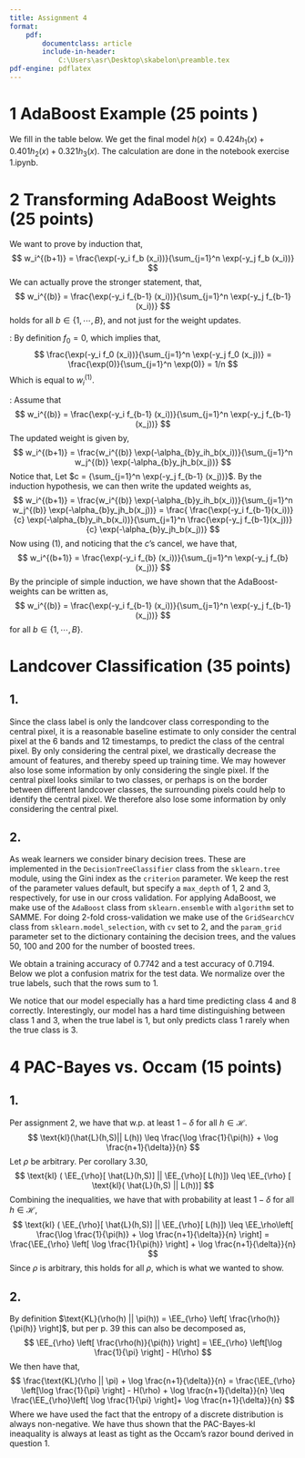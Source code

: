 ```yaml
---
title: Assignment 4
format:
    pdf:
        documentclass: article
        include-in-header:
            C:\Users\asr\Desktop\skabelon\preamble.tex
pdf-engine: pdflatex
---
```

# 1 AdaBoost Example (25 points )

We fill in the table below. We get the final model $h(x) = 0.424h_1(x) + 0.401 h_2(x) + 0.321 h_3(x)$. The calculation are done in the notebook exercise 1.ipynb.

\resizebox{\textwidth}{!}{
\large
  \begin{tabular}{ccc|ccccc|ccccc|ccccc|c}
    \toprule
  \multicolumn{3}{c}{Data} & \multicolumn{5}{c}{$h_1(\vec{x}_i) = sign(x_1 - 0.25)$} & \multicolumn{5}{c}{$h_2(\vec{x}_i) = sign(-x_2 + 0.55)$} & \multicolumn{5}{c}{$h_3(\vec{x}_i) = sign(x_2 - 0.35)$} & \\
  \cmidrule(l{2pt}r{2pt}){1-3}
  \cmidrule(l{2pt}r{2pt}){4-8}
  \cmidrule(l{2pt}r{2pt}){9-13}
  \cmidrule(l{2pt}r{2pt}){14-18}
  \cmidrule(l{2pt}r{2pt}){19-19}
  $x_1$ & $x_2$ & $y$ & $w^{(1)}_i$ & $h_1(\vec{x}_i)$ & $\varepsilon^{(1)}_i$ & $\gamma^{(1)}_i$ & $w^{(1)}_i \gamma^{(1)}_i$ & $w^{(2)}_i$ & $h_2(\vec{x}_i)$ & $\varepsilon^{(2)}_i$ & $\gamma^{(2)}_i$ & $w^{(2)}_i \gamma^{(2)}_i$ & $w^{(3)}_i$ & $h_3(\vec{x}_i)$ & $\varepsilon^{(3)}_i$ & $\gamma^{(3)}_i$ & $w^{(3)}_i \gamma^{(3)}_i$ & $h(\vec{x}_i)$ \\
  \midrule
  0.1     & 0.15    & -1 & 0.1 & -1 & 0 & 0.655 & 0.065 & 0.071 & 1 & 0.071 & 1.493 & 0.107 & 0.115 & -1 & 0 & 0.725 & 0.084 & -1\\
  0.15    & 0.25    & -1 & 0.1 & -1 & 0 & 0.655 & 0.065 & 0.071 & 1 & 0.071 & 1.493 & 0.107 & 0.115 & -1 & 0 & 0.725 & 0.084 & -1 \\
  0.3     & 0.7     & -1 & 0.1 & 1 & 0.1 & 1.528 & 0.152 & 0.167 & -1 & 0 & 0.670 & 0.112 & 0.121 & 1 & 0.121 & 1.378 & 0.166 & 1\\
  0.6     & 0.6     & -1 & 0.1 & 1 & 0.1 & 1.528 & 0.152 & 0.167 & -1 & 0 & 0.670 & 0.112 & 0.121 & 1 & 0.121 & 1.378 & 0.166 & 1\\
  0.9     & 0.3     & -1 & 0.1 & 1 & 0.1 & 1.528 & 0.152 & 0.167 & 1 & 0.167 & 1.493 & 0.249 & 0.269 & -1 & 0 & 0.725 & 0.195 & 1\\
  0.3     & 0.1     &  1 & 0.1 & 1 & 0 &  0.655 & 0.065 & 0.071 & 1 & 0 & 0.670 & 0.048 & 0.052 & -1 & 0.052 & 1.378 & 0.071 & 1\\
  0.35    & 0.45    &  1 & 0.1 & 1 & 0 &  0.655 & 0.065 & 0.071 & 1 & 0 & 0.670 & 0.048 & 0.052 & 1 & 0 & 0.725 & 0.038 & 1\\
  0.45    & 0.1     &  1 & 0.1 & 1 & 0 &  0.655 & 0.065 & 0.071 & 1 & 0 & 0.670 & 0.048 & 0.052 & -1 & 0.052 & 1.378 & 0.071 & 1 \\
  0.45    & 0.5     &  1 & 0.1 & 1 & 0 &  0.655 & 0.065 & 0.071 & 1 & 0 & 0.670 & 0.048 & 0.052 & 1 & 0 & 0.725 & 0.038 & 1\\
  0.6     & 0.4     &  1 & 0.1 & 1 & 0 &  0.655 & 0.065 & 0.071 & 1 & 0 & 0.670 & 0.048 & 0.052 & 1 & 0 & 0.725 & 0.038 & 1\\
  \midrule
          &         &      & \multicolumn{2}{l}{$\varepsilon_1=0.3$} & \multicolumn{2}{l}{$\alpha_1=0.424$} & \multicolumn{1}{l|}{$\Gamma^{(1)}=0.917$} & \multicolumn{2}{l}{$\varepsilon_2=0.310$} & \multicolumn{2}{l}{$\alpha_2=0.401$}
          & \multicolumn{1}{l|}{$\Gamma^{(2)}=0.925$} & \multicolumn{2}{l}{$\varepsilon_3=0.345$} & \multicolumn{2}{l}{$\alpha_3=0.321$} & \multicolumn{1}{l|}{$\Gamma^{(3)}=0.951$} & \\
  \bottomrule
\end{tabular}
}

# 2 Transforming AdaBoost Weights (25 points)

We want to prove by induction that,
$$
w_i^{(b+1)} = \frac{\exp(-y_i f_b (x_i))}{\sum_{j=1}^n \exp(-y_j f_b (x_i))}
$$
We can actually prove the stronger statement, that,
$$
w_i^{(b)} = \frac{\exp(-y_i f_{b-1} (x_i))}{\sum_{j=1}^n \exp(-y_j f_{b-1} (x_i))}
$$
holds for all $b \in \{1, \cdots, B\}$, and not just for the weight updates. 

\emph{Induction start}: 
By definition $f_0 = 0$, which implies that,
$$
\frac{\exp(-y_i f_0 (x_i))}{\sum_{j=1}^n \exp(-y_j f_0 (x_j))} = \frac{\exp(0)}{\sum_{j=1}^n \exp(0)} = 1/n
$$
Which is equal to $w_i^{(1)}$.

\emph{Induction step}: 
Assume that
$$
w_i^{(b)} = \frac{\exp(-y_i f_{b-1} (x_i))}{\sum_{j=1}^n \exp(-y_j f_{b-1} (x_j))}
$$
The updated weight is given by,
$$
w_i^{(b+1)} = \frac{w_i^{(b)} \exp(-\alpha_{b}y_ih_b(x_i))}{\sum_{j=1}^n w_j^{(b)} \exp(-\alpha_{b}y_jh_b(x_j))}
$$
Notice that,
\begin{equation}
\exp(-y_if_{b-1}(x_i)) \exp(-\alpha_{b}y_ih_b(x_i)) = \exp\left(-y_i\left(\alpha_b h_b(x_i) + \sum_{p\leq b-1} \alpha_ph_p(x_i) \right)\right) = \exp\left(-y_i \sum_{p \leq b} \alpha_p h_p(x_i)\right) =\exp(-y_i f_b(x_i)) 
\end{equation}
Let $c = {\sum_{j=1}^n \exp(-y_j f_{b-1} (x_j))}$. By the induction hypothesis, we can then write the updated weights as,
$$
w_i^{(b+1)} = \frac{w_i^{(b)} \exp(-\alpha_{b}y_ih_b(x_i))}{\sum_{j=1}^n w_j^{(b)} \exp(-\alpha_{b}y_jh_b(x_j))} = \frac{ \frac{\exp(-y_i f_{b-1}(x_i))}{c} \exp(-\alpha_{b}y_ih_b(x_i))}{\sum_{j=1}^n \frac{\exp(-y_j f_{b-1}(x_j))}{c} \exp(-\alpha_{b}y_jh_b(x_j))}
$$
Now using (1), and noticing that the $c$'s cancel, we have that, 
$$
w_i^{(b+1)} = \frac{\exp(-y_i f_{b} (x_i))}{\sum_{j=1}^n \exp(-y_j f_{b} (x_j))}
$$
By the principle of simple induction, we have shown that the AdaBoost-weights can be written as,
$$
w_i^{(b)} = \frac{\exp(-y_i f_{b-1} (x_i))}{\sum_{j=1}^n \exp(-y_j f_{b-1} (x_j))}
$$
for all $b \in \{1, \cdots, B\}$. 

# Landcover Classification (35 points)

## 1.

Since the class label is only the landcover class corresponding to the central pixel, it is a reasonable baseline estimate to only consider the central pixel at the 6 bands and 12 timestamps, to predict the class of the central pixel. By only considering the central pixel, we drastically decrease the amount of features, and thereby speed up training time. We may however also lose some information by only considering the single pixel. If the central pixel looks similar to two classes, or perhaps is on the border between different landcover classes, the surrounding pixels could help to identify the central pixel. We therefore also lose some information by only considering the central pixel.

## 2. 

As weak learners we consider binary decision trees. These are implemented in the `DecisionTreeClassifier` class from the `sklearn.tree` module, using the Gini index as the `criterion` parameter. We keep the rest of the parameter values default, but specify a `max_depth` of 1, 2 and 3, respectively, for use in our cross validation. For applying AdaBoost, we make use of the `AdaBoost` class from `sklearn.ensemble` with `algorithm` set to SAMME. For doing 2-fold cross-validation we make use of the `GridSearchCV` class from `sklearn.model_selection`, with `cv` set to 2, and the `param_grid` parameter set to the dictionary containing the decision trees, and the values 50, 100 and 200 for the number of boosted trees. 

We obtain a training accuracy of 0.7742 and a test accuracy of 0.7194. Below we plot a confusion matrix for the test data. We normalize over the true labels, such that the rows sum to 1.
\begin{figure}[H]
  \centering
    \includegraphics[width=\textwidth]{confusion_matrix.png}
  \caption{Confusion matrix for the test data}
  \label{fig: conf_matrix}
\end{figure}
We notice that our model especially has a hard time predicting class 4 and 8 correctly. Interestingly, our model has a hard time distinguishing between class 1 and 3, when the true label is 1, but only predicts class 1 rarely when the true class is 3. 

# 4 PAC-Bayes vs. Occam (15 points)

## 1.

Per assignment 2, we have that w.p. at least $1-\delta$ for all $h \in \mathcal{H}$. 
$$
\text{kl}(\hat{L}(h,S)|| L(h)) \leq \frac{\log \frac{1}{\pi(h)} + \log \frac{n+1}{\delta}}{n}
$$
Let $\rho$ be arbitrary. Per corollary 3.30,
$$
\text{kl} ( \EE_{\rho}[ \hat{L}(h,S)] || \EE_{\rho}[ L(h)]) \leq \EE_{\rho} [ \text{kl}( \hat{L}(h,S) || L(h))] 
$$
Combining the inequalities, we have that with probability at least $1-\delta$ for all $h \in \mathcal{H}$,
$$
\text{kl} ( \EE_{\rho}[ \hat{L}(h,S)] || \EE_{\rho}[ L(h)]) \leq \EE_\rho\left[ \frac{\log \frac{1}{\pi(h)} + \log \frac{n+1}{\delta}}{n} \right] = \frac{\EE_{\rho} \left[ \log \frac{1}{\pi(h)} \right] + \log \frac{n+1}{\delta}}{n}
$$
Since $\rho$ is arbitrary, this holds for all $\rho$, which is what we wanted to show.

## 2. 

By definition $\text{KL}(\rho(h) || \pi(h)) = \EE_{\rho} \left[ \frac{\rho(h)}{\pi(h)} \right]$, but per p. 39 this can also be decomposed as,
$$
\EE_{\rho} \left[ \frac{\rho(h)}{\pi(h)} \right] = \EE_{\rho} \left[\log \frac{1}{\pi} \right] - H(\rho)
$$
We then have that, 
$$
\frac{\text{KL}(\rho || \pi) + \log \frac{n+1}{\delta}}{n}  = \frac{\EE_{\rho} \left[\log \frac{1}{\pi} \right] - H(\rho) + \log \frac{n+1}{\delta}}{n} \leq \frac{\EE_{\rho}\left[ \log \frac{1}{\pi} \right]+ \log \frac{n+1}{\delta}}{n}
$$
Where we have used the fact that the entropy of a discrete distribution is always non-negative. We have thus shown that the PAC-Bayes-kl ineaquality is always at least as tight as the Occam's razor bound derived in question 1. 
